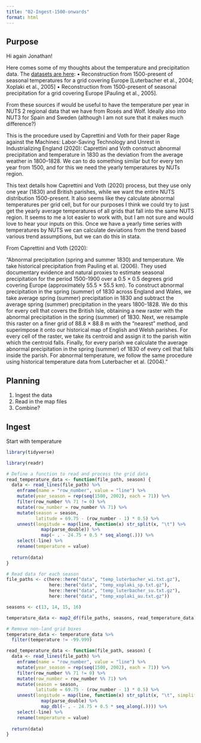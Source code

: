```yaml
---
title: "02-Ingest-1500-onwards"
format: html
---
```


## Purpose

Hi again Jonathan!

Here comes some of my thoughts about the temperature and precipitation data. The [datasets are here](https://crudata.uea.ac.uk/cru/projects/soap/data/recon/#paul05):
•	Reconstruction from 1500-present of seasonal temperatures for a grid covering Europe [Luterbacher et al., 2004; Xoplaki et al., 2005]
•	Reconstruction from 1500-present of seasonal precipitation for a grid covering Europe [Pauling et al., 2005].

From these sources if would be useful to have the temperature per year in NUTS 2 regional data that we have from Rosés and Wolf. Ideally also into NUT3 for Spain and Sweden (although I am not sure that it makes much difference?)

This is the procedure used by Caprettini and Voth for their paper Rage against the Machines: Labor-Saving Technology and Unrest in Industrializing England (2020):
Caprettini and Voth construct abnormal precipitation and temperature in 1830 as the deviation from the average weather in 1800–1828. We can to do something similar but for every ten year from 1500, and for this we need the yearly temperatures by NUTs region. 

This text details how Caprettini and Voth (2020) process, but they use only one year (1830) and British parishes, while we want the entire NUTS distribution 1500-present. It also seems like they calculate abnormal temperatures per grid cell, but for our purposes I think we could try to just get the yearly average temperatures of all grids that fall into the same NUTS region. It seems to me a lot easier to work with, but I am not sure and would love to hear your inputs on this. Once we have a yearly time series with temperatures by NUTS we can calculate deviations from the trend based various trend assumptions, but we can do this in stata.

From Caprettini and Voth (2020):

“Abnormal precipitation (spring and summer 1830) and temperature. We take historical precipitation from Pauling et al. (2006). They used documentary evidence and natural proxies to estimate seasonal precipitation for the period 1500-1900 over a 0.5 × 0.5 degrees grid covering Europe (approximately 55.5 × 55.5 km). To construct abnormal precipitation in the spring (summer) of 1830 across England and Wales, we take average spring (summer) precipitation in 1830 and subtract the average spring (summer) precipitation in the years 1800-1828. We do this for every cell that covers the British Isle, obtaining a new raster with the abnormal precipitation in the spring (summer) of 1830. Next, we resample this raster on a finer grid of 88.8 × 88.8 m with the “nearest” method, and superimpose it onto our historical map of English and Welsh parishes. For every cell of the raster, we take its centroid and assign it to the parish witin which the centroid falls. Finally, for every parish we calculate the average abnormal precipitation in the spring (summer) of 1830 of every cell that falls inside the parish. For abnormal temperature, we follow the same procedure using historical temperature data from Luterbacher et al. (2004).”

## Planning

1. Ingest the data
2. Read in the map files
3. Combine?

## Ingest

Start with temperature

```r

library(tidyverse)

library(readr)

# Define a function to read and process the grid data
read_temperature_data <- function(file_path, season) {
  data <- read_lines(file_path) %>%
    enframe(name = "row_number", value = "line") %>%
    mutate(year_season = rep(seq(1500, 2002), each = 71)) %>%
    filter(row_number %% 71 != 0) %>%
    mutate(row_number = row_number %% 71) %>%
    mutate(season = season,
           latitude = 69.75 - (row_number - 1) * 0.5) %>% 
    unnest(longitude = map(line, function(x) str_split(x, "\t") %>%
             map(parse_double)) %>%
             map(~ . - 24.75 + 0.5 * seq_along(.))) %>%
    select(-line) %>%
    rename(temperature = value)
  
  return(data)
}

# Read data for each season
file_paths <- c(here::here("data", "temp_luterbacher_wi.txt.gz"),
                here::here("data", "temp_xoplaki_sp.txt.gz"),
                here::here("data", "temp_luterbacher_su.txt.gz"),
                here::here("data", "temp_xoplaki_au.txt.gz"))

seasons <- c(13, 14, 15, 16)

temperature_data <- map2_df(file_paths, seasons, read_temperature_data)

# Remove non-land grid boxes
temperature_data <- temperature_data %>%
  filter(temperature != -99.999)

```


```r
read_temperature_data <- function(file_path, season) {
  data <- read_lines(file_path) %>%
    enframe(name = "row_number", value = "line") %>%
    mutate(year_season = rep(seq(1500, 2002), each = 71)) %>%
    filter(row_number %% 71 != 0) %>%
    mutate(row_number = row_number %% 71) %>%
    mutate(season = season,
           latitude = 69.75 - (row_number - 1) * 0.5) %>%
    unnest(longitude = map(line, function(x) str_split(x, "\t", simplify = TRUE) %>%
             map(parse_double) %>%
             map_dbl(~ . - 24.75 + 0.5 * seq_along(.)))) %>%
    select(-line) %>%
    rename(temperature = value)
  
  return(data)
}

```


